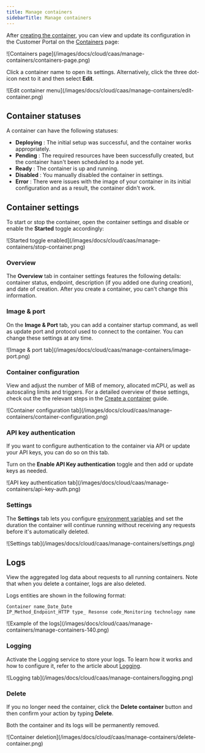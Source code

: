 ---
title: Manage containers
sidebarTitle: Manage containers
---

After [creating the container](/cloud/caas/create-a-container), you can view and update its configuration in the Customer Portal on the [Containers](https://portal.gcore.com/cloud/project/510960/region/80/caas/containers) page:


<Frame>![Containers page](/images/docs/cloud/caas/manage-containers/containers-page.png)</Frame>



Click a container name to open its settings. Alternatively, click the three dot-icon next to it and then select **Edit**.


<Frame>![Edit container menu](/images/docs/cloud/caas/manage-containers/edit-container.png)</Frame>



## Container statuses

A container can have the following statuses: 

  * **Deploying** : The initial setup was successful, and the container works appropriately. 
  * **Pending** : The required resources have been successfully created, but the container hasn't been scheduled to a node yet.
  * **Ready** : The container is up and running. 
  * **Disabled** : You manually disabled the container in settings. 
  * **Error** : There were issues with the image of your container in its initial configuration and as a result, the container didn't work.



## Container settings

To start or stop the container, open the container settings and disable or enable the **Started** toggle accordingly: 


<Frame>![Started toggle enabled](/images/docs/cloud/caas/manage-containers/stop-container.png)</Frame>



### Overview

The **Overview** tab in container settings features the following details: container status, endpoint, description (if you added one during creation), and date of creation. After you create a container, you can't change this information. 

### Image & port

On the **Image & Port** tab, you can add a container startup command, as well as update port and protocol used to connect to the container. You can change these settings at any time. 


<Frame>![Image & port tab](/images/docs/cloud/caas/manage-containers/image-port.png)</Frame>



### Container configuration

View and adjust the number of MiB of memory, allocated mCPU, as well as autoscaling limits and triggers. For a detailed overview of these settings, check out the the relevant steps in the [Create a container](/cloud/caas/create-a-container#step-4-configure-autoscaling) guide. 


<Frame>![Container configuration tab](/images/docs/cloud/caas/manage-containers/container-configuration.png)</Frame>



### API key authentication

If you want to configure authentication to the container via API or update your API keys, you can do so on this tab. 

Turn on the **Enable API Key authentication** toggle and then add or update keys as needed. 


<Frame>![API key authentication tab](/images/docs/cloud/caas/manage-containers/api-key-auth.png)</Frame>



### Settings

The **Settings** tab lets you configure [environment variables](/cloud/caas/create-a-container#step-6-optional-add-environment-variables) and set the duration the container will continue running without receiving any requests before it's automatically deleted. 


<Frame>![Settings tab](/images/docs/cloud/caas/manage-containers/settings.png)</Frame>



## Logs

View the aggregated log data about requests to all running containers. Note that when you delete a container, logs are also deleted. 

Logs entities are shown in the following format: 

```
Container name_Date_Date 
IP_Method_Endpoint_HTTP type_ Resonse code_Monitoring technology name
```


<Frame>![Example of the logs](/images/docs/cloud/caas/manage-containers/manage-containers-140.png)</Frame>



### Logging

Activate the Logging service to store your logs. To learn how it works and how to configure it, refer to the article about [Logging](/cloud/logging-as-a-service/about-logging-as-a-service). 


<Frame>![Logging tab](/images/docs/cloud/caas/manage-containers/logging.png)</Frame>



### Delete

If you no longer need the container, click the **Delete container** button and then confirm your action by typing **Delete**. 

Both the container and its logs will be permanently removed. 


<Frame>![Container deletion](/images/docs/cloud/caas/manage-containers/delete-container.png)</Frame>